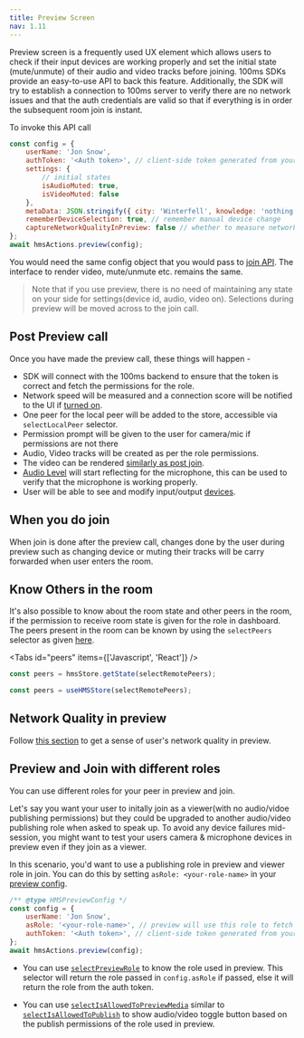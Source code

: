 ```yaml
---
title: Preview Screen
nav: 1.11
---
```


Preview screen is a frequently used UX element which allows users to check if their input devices are working properly and
set the initial state (mute/unmute) of their audio and video tracks before joining.
100ms SDKs provide an easy-to-use API to back this feature.
Additionally, the SDK will try to establish a connection to 100ms server to verify there are no network issues and that the
auth credentials are valid so that if everything is in order the subsequent room join is instant.

To invoke this API call

```js
const config = {
    userName: 'Jon Snow',
    authToken: '<Auth token>', // client-side token generated from your token service
    settings: {
        // initial states
        isAudioMuted: true,
        isVideoMuted: false
    },
    metaData: JSON.stringify({ city: 'Winterfell', knowledge: 'nothing' }),
    rememberDeviceSelection: true, // remember manual device change
    captureNetworkQualityInPreview: false // whether to measure network score in preview
};
await hmsActions.preview(config);
```

You would need the same config object that you would pass to [join API](/javascript/v2/how--to-guides/set-up-video-conferencing/join). The interface to render video, mute/unmute etc. remains the same.

> Note that if you use preview, there is no need of maintaining any state on your side for settings(device id, audio, video on). Selections
> during preview will be moved across to the join call.

## Post Preview call

Once you have made the preview call, these things will happen -

-   SDK will connect with the 100ms backend to ensure that the token is correct and fetch the permissions for the role.
-   Network speed will be measured and a connection score will be notified to the UI if [turned on](/javascript/v2/how--to-guides/measure-network-quality-and-performance/connection-quality).
-   One peer for the local peer will be added to the store, accessible via `selectLocalPeer` selector.
-   Permission prompt will be given to the user for camera/mic if permissions are not there
-   Audio, Video tracks will be created as per the role permissions.
-   The video can be rendered [similarly as post join](/javascript/v2/how--to-guides/set-up-video-conferencing/render-video/overview).
-   [Audio Level](/javascript/v2/how--to-guides/set-up-video-conferencing/render-video/audio-level) will start reflecting for the microphone, this can be used to verify that
    the microphone is working properly.
-   User will be able to see and modify input/output [devices](/javascript/v2/how--to-guides/set-up-video-conferencing/device-change).

## When you do join

When join is done after the preview call, changes done by the user during preview such as changing device or muting their
tracks will be carry forwarded when user enters the room.

## Know Others in the room

It's also possible to know about the room state and other peers in the room, if the permission to receive room state is given for the
role in dashboard. The peers present in the room can be known by using the `selectPeers` selector as given [here](/javascript/v2/get-started/useful-selectors#who-all-are-in-my-room).

<Tabs id="peers" items={['Javascript', 'React']} />

<Tab id='peers-0'>

```js
const peers = hmsStore.getState(selectRemotePeers);
```

</Tab>

<Tab id='peers-1'>

```jsx
const peers = useHMSStore(selectRemotePeers);
```

</Tab>

## Network Quality in preview

Follow [this section](/javascript/v2/how--to-guides/measure-network-quality-and-performance/connection-quality#connection-quality-score-in-preview) to get a sense of user's network quality in preview.

## Preview and Join with different roles

You can use different roles for your peer in preview and join.

Let's say you want your user to initally join as a viewer(with no audio/vidoe publishing permissions) but they could be upgraded to another audio/video publishing role when asked to speak up. To avoid any device failures mid-session, you might want to test your users camera & microphone devices in preview even if they join as a viewer.

In this scenario, you'd want to use a publishing role in preview and viewer role in join. You can do this by setting `asRole: <your-role-name>` in your [preview config](/api-reference/javascript/v2/interfaces/HMSPreviewConfig).

```js
/** @type HMSPreviewConfig */
const config = {
    userName: 'Jon Snow',
    asRole: '<your-role-name>', // preview will use this role to fetch tracks
    authToken: '<Auth token>', // client-side token generated from your token service
};
await hmsActions.preview(config);
```

- You can use [`selectPreviewRole`](/api-reference/javascript/v2/home/content#selectpreviewrole) to know the role used in preview. This selector will return the role passed in `config.asRole` if passed, else it will return the role from the auth token.

- You can use [`selectIsAllowedToPreviewMedia`](/api-reference/javascript/v2/home/content#selectisallowedtopreviewmedia) similar to [`selectIsAllowedToPublish`](/api-reference/javascript/v2/home/content#selectisallowedtopublish) to show audio/video toggle button based on the publish permissions of the role used in preview.

